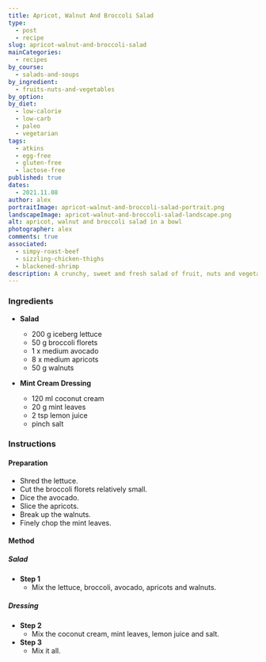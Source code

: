 ```yaml
---
title: Apricot, Walnut And Broccoli Salad
type:
  - post
  - recipe
slug: apricot-walnut-and-broccoli-salad
mainCategories:
  - recipes
by_course:
  - salads-and-soups
by_ingredient:
  - fruits-nuts-and-vegetables
by_option:
by_diet:
  - low-calorie
  - low-carb
  - paleo
  - vegetarian
tags:
  - atkins
  - egg-free
  - gluten-free
  - lactose-free
published: true
dates:
  - 2021.11.08
author: alex
portraitImage: apricot-walnut-and-broccoli-salad-portrait.png
landscapeImage: apricot-walnut-and-broccoli-salad-landscape.png
alt: apricot, walnut and broccoli salad in a bowl
photographer: alex
comments: true
associated:
  - simpy-roast-beef
  - sizzling-chicken-thighs
  - blackened-shrimp
description: A crunchy, sweet and fresh salad of fruit, nuts and vegetables, all topped with cool mint coconut cream for special occasions.
---
```


<Ingredients>

### Ingredients

- **Salad**

  - 200 g iceberg lettuce
  - 50 g broccoli florets
  - 1 x medium avocado
  - 8 x medium apricots
  - 50 g walnuts

- **Mint Cream Dressing**
  - 120 ml coconut cream
  - 20 g mint leaves
  - 2 tsp lemon juice
  - pinch salt

</Ingredients>

<Instructions>

### Instructions

#### Preparation

- Shred the lettuce.
- Cut the broccoli florets relatively small.
- Dice the avocado.
- Slice the apricots.
- Break up the walnuts.
- Finely chop the mint leaves.

#### Method

##### Salad

- **Step 1**
  - Mix the lettuce, broccoli, avocado, apricots and walnuts.

##### Dressing

- **Step 2**
  - Mix the coconut cream, mint leaves, lemon juice and salt.
- **Step 3**
  - Mix it all.

</Instructions>
